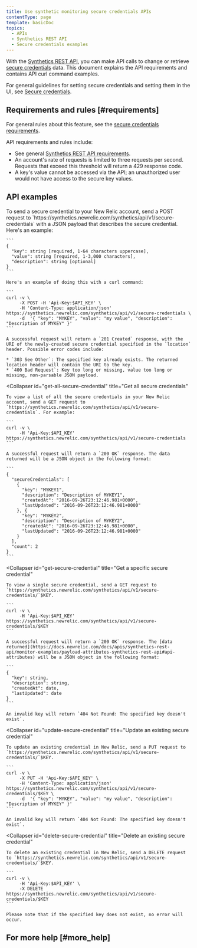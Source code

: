 ```yaml
---
title: Use synthetic monitoring secure credentials APIs
contentType: page
template: basicDoc
topics:
  - APIs
  - Synthetics REST API
  - Secure credentials examples
---
```


With the [Synthetics REST API](/docs/apis/synthetics-rest-api/monitor-examples/manage-synthetics-monitors-rest-api), you can make API calls to change or retrieve [secure credentials](/docs/synthetics/new-relic-synthetics/using-monitors/secure-credentials-store-credentials-information-scripted-browsers) data. This document explains the API requirements and contains API curl command examples.

For general guidelines for setting secure credentials and setting them in the UI, see [Secure credentials](/docs/synthetics/new-relic-synthetics/using-monitors/secure-credentials-store-credentials-information-scripted-browsers).

## Requirements and rules [#requirements]

For general rules about this feature, see the [secure credentials requirements](/docs/synthetics/new-relic-synthetics/using-monitors/secure-credentials-store-credentials-information-scripted-browsers#requirements).

API requirements and rules include:

* See general [Synthetics REST API requirements](/docs/apis/synthetics-rest-api/monitor-examples/manage-synthetics-monitors-rest-api#use-api).
* An account's rate of requests is limited to three requests per second. Requests that exceed this threshold will return a 429 response code.
* A key's value cannot be accessed via the API; an unauthorized user would not have access to the secure key values.

## API examples

<CollapserGroup>
  <Collapser
    id="add-secure-credential"
    title="Add a secure credential"
  >
    To send a secure credential to your New Relic account, send a POST request to `https://synthetics.newrelic.com/synthetics/api/v1/secure-credentials` with a JSON payload that describes the secure credential. Here's an example:

    ```
    {
      "key": string [required, 1-64 characters uppercase],
      "value": string [required, 1-3,000 characters],
      "description": string [optional]
    }
    ```

    Here's an example of doing this with a curl command:

    ```
    curl -v \
         -X POST -H 'Api-Key:$API_KEY' \
         -H 'Content-Type: application/json' https://synthetics.newrelic.com/synthetics/api/v1/secure-credentials \
         -d  '{ "key": "MYKEY", "value": "my value", "description": "Description of MYKEY" }'
    ```

    A successful request will return a `201 Created` response, with the URI of the newly-created secure credential specified in the `location` header. Possible error codes include:

    * `303 See Other`: The specified key already exists. The returned location header will contain the URI to the key.
    * `400 Bad Request`: Key too long or missing, value too long or missing, non-parsable JSON payload.
  </Collapser>

  <Collapser
    id="get-all-secure-credential"
    title="Get all secure credentials"
  >
    To view a list of all the secure credentials in your New Relic account, send a GET request to `https://synthetics.newrelic.com/synthetics/api/v1/secure-credentials`. For example:

    ```
    curl -v \
         -H 'Api-Key:$API_KEY' https://synthetics.newrelic.com/synthetics/api/v1/secure-credentials
    ```

    A successful request will return a `200 OK` response. The data returned will be a JSON object in the following format:

    ```
    {
      "secureCredentials": [
        {
          "key": "MYKEY1",
          "description": "Description of MYKEY1",
          "createdAt": "2016-09-26T23:12:46.981+0000",
          "lastUpdated": "2016-09-26T23:12:46.981+0000"
        }, {
          "key": "MYKEY2",
          "description": "Description of MYKEY2",
          "createdAt": "2016-09-26T23:12:46.981+0000",
          "lastUpdated": "2016-09-26T23:12:46.981+0000"
        }
      ],
      "count": 2
    }
    ```
  </Collapser>

  <Collapser
    id="get-secure-credential"
    title="Get a specific secure credential"
  >
    To view a single secure credential, send a GET request to `https://synthetics.newrelic.com/synthetics/api/v1/secure-credentials/`$KEY.

    ```
    curl -v \
         -H 'Api-Key:$API_KEY' https://synthetics.newrelic.com/synthetics/api/v1/secure-credentials/$KEY
    ```

    A successful request will return a `200 OK` response. The [data returned](https://docs.newrelic.com/docs/apis/synthetics-rest-api/monitor-examples/payload-attributes-synthetics-rest-api#api-attributes) will be a JSON object in the following format:

    ```
    {
      "key": string,
      "description": string,
      "createdAt": date,​
      "lastUpdated": date
    }
    ```

    An invalid key will return `404 Not Found: The specified key doesn't exist`.
  </Collapser>

  <Collapser
    id="update-secure-credential"
    title="Update an existing secure credential"
  >
    To update an existing credential in New Relic, send a PUT request to `https://synthetics.newrelic.com/synthetics/api/v1/secure-credentials/`$KEY.

    ```
    curl -v \
         -X PUT -H 'Api-Key:$API_KEY' \
         -H 'Content-Type: application/json' https://synthetics.newrelic.com/synthetics/api/v1/secure-credentials/$KEY \
         -d  '{ "key": "MYKEY", "value": "my value", "description": "Description of MYKEY" }'
    ```

    An invalid key will return `404 Not Found: The specified key doesn't exist`.
  </Collapser>

  <Collapser
    id="delete-secure-credential"
    title="Delete an existing secure credential"
  >
    To delete an existing credential in New Relic, send a DELETE request to `https://synthetics.newrelic.com/synthetics/api/v1/secure-credentials/`$KEY.

    ```
    curl -v \
         -H 'Api-Key:$API_KEY' \
         -X DELETE https://synthetics.newrelic.com/synthetics/api/v1/secure-credentials/$KEY
    ```

    Please note that if the specified key does not exist, no error will occur.
  </Collapser>
</CollapserGroup>

## For more help [#more_help]

